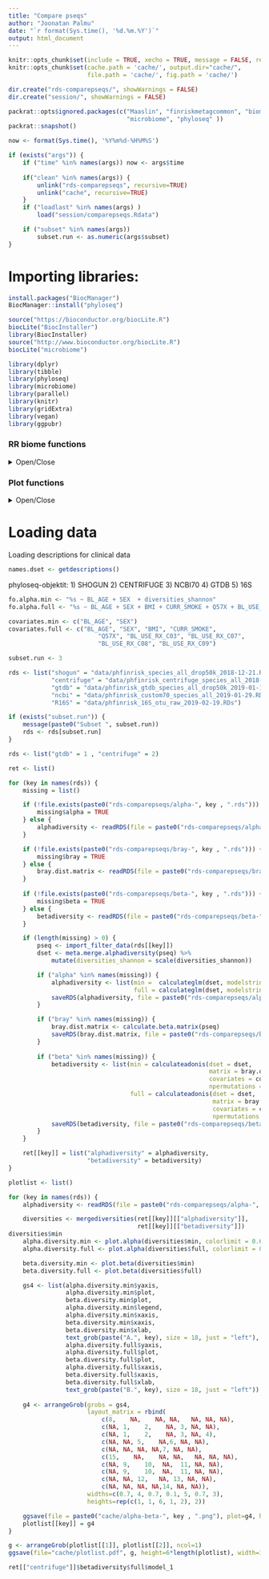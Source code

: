 ```yaml
---
title: "Compare pseqs"
author: "Joonatan Palmu"
date: "`r format(Sys.time(), '%d.%m.%Y')`"
output: html_document
---
```

	
```r
knitr::opts_chunk$set(include = TRUE, xecho = TRUE, message = FALSE, results='asis', cache=FALSE, warning=FALSE)
knitr::opts_chunk$set(cache.path = 'cache/', output.dir="cache/",
                      file.path = 'cache/', fig.path = 'cache/')

dir.create("rds-comparepseqs/", showWarnings = FALSE)
dir.create("session/", showWarnings = FALSE)
```

```r
packrat::opts$ignored.packages(c("Maaslin", "finriskmetagcommon", "biomformat",
                                 "microbiome", "phyloseq" ))
packrat::snapshot()
```

```r
now <- format(Sys.time(), '%Y%m%d-%H%M%S')

if (exists("args")) {
    if ("time" %in% names(args)) now <- args$time
    
    if("clean" %in% names(args)) {
        unlink("rds-comparepseqs", recursive=TRUE)
        unlink("cache", recursive=TRUE)
    }
    if ("loadlast" %in% names(args) )
        load("session/comparepseqs.Rdata")

    if ("subset" %in% names(args))
        subset.run <- as.numeric(args$subset)
}
```

# Importing libraries:

```r
install.packages("BiocManager")
BiocManager::install("phyloseq")

source("https://bioconductor.org/biocLite.R")
biocLite("BiocInstaller")
library(BiocInstaller)
source("http://www.bioconductor.org/biocLite.R")
biocLite("microbiome")
```

```r
library(dplyr)
library(tibble)
library(phyloseq)
library(microbiome)
library(parallel)
library(knitr)
library(gridExtra)
library(vegan)
library(ggpubr)
```

### RR biome functions

<details>
  <summary>Open/Close</summary>
  
```r
source("articletwo-rrbiome.R")
```

</details>

### Plot functions

<details>
  <summary>Open/Close</summary>

```r
source("articletwo-ggplot.R")
```

</details>

# Loading data

Loading descriptions for clinical data

```r
names.dset <- getdescriptions()
```


 phyloseq-objektit: 1) SHOGUN 2) CENTRIFUGE 3) NCBI70 4) GTDB 5) 16S

```r
fo.alpha.min <- "%s ~ BL_AGE + SEX  + diversities_shannon"
fo.alpha.full <- "%s ~ BL_AGE + SEX + BMI + CURR_SMOKE + Q57X + BL_USE_RX_C03 + BL_USE_RX_C07 + BL_USE_RX_C08 + BL_USE_RX_C09 + diversities_shannon" # MISSING DIAB

covariates.min <- c("BL_AGE", "SEX")
covariates.full <- c("BL_AGE", "SEX", "BMI", "CURR_SMOKE",
                         "Q57X", "BL_USE_RX_C03", "BL_USE_RX_C07",
                         "BL_USE_RX_C08", "BL_USE_RX_C09")
```

```r
subset.run <- 3
```

```r
rds <- list("shogun" = "data/phfinrisk_species_all_drop50k_2018-12-21.RDs",
            "centrifuge" = "data/phfinrisk_centrifuge_species_all_2018-11-30.RDs",
            "gtdb" = "data/phfinrisk_gtdb_species_all_drop50k_2019-01-14.RDs",
            "ncbi" = "data/phfinrisk_custom70_species_all_2019-01-29.RDs",
            "R16S" = "data/phfinrisk_16S_otu_raw_2019-02-19.RDs")
```

```r
if (exists("subset.run")) {
    message(paste0("Subset ", subset.run))
    rds <- rds[subset.run]
}

rds <- list("gtdb" = 1 , "centrifuge" = 2)
``` 

```r
ret <- list()

for (key in names(rds)) {
    missing = list()

    if (!file.exists(paste0("rds-comparepseqs/alpha-", key , ".rds"))) {
        missing$alpha = TRUE
    } else {
        alphadiversity <- readRDS(file = paste0("rds-comparepseqs/alpha-", key , ".rds"))
    }

    if (!file.exists(paste0("rds-comparepseqs/bray-", key , ".rds"))) {
        missing$bray = TRUE
    } else {
        bray.dist.matrix <- readRDS(file = paste0("rds-comparepseqs/bray-", key , ".rds"))
    }
    
    if (!file.exists(paste0("rds-comparepseqs/beta-", key , ".rds"))) {
        missing$beta = TRUE
    } else {
        betadiversity <- readRDS(file = paste0("rds-comparepseqs/beta-", key , ".rds"))
    }

    if (length(missing) > 0) {
        pseq <- import_filter_data(rds[[key]])
        dset <- meta.merge.alphadiversity(pseq) %>%
            mutate(diversities_shannon = scale(diversities_shannon))

        if ("alpha" %in% names(missing)) {
            alphadiversity <- list(min =  calculateglm(dset, modelstring = fo.alpha.min),
                                   full = calculateglm(dset, modelstring = fo.alpha.full))
            saveRDS(alphadiversity, file = paste0("rds-comparepseqs/alpha-", key , ".rds"))
        }

        if ("bray" %in% names(missing)) {
            bray.dist.matrix <- calculate.beta.matrix(pseq)
            saveRDS(bray.dist.matrix, file = paste0("rds-comparepseqs/bray-", key , ".rds"))
        }
    
        if ("beta" %in% names(missing)) {        
            betadiversity <- list(min = calculateadonis(dset = dset,
                                                        matrix = bray.dist.matrix,
                                                        covariates = covariates.min,
                                                        npermutations = 1000),
                                  full = calculateadonis(dset = dset,
                                                         matrix = bray.dist.matrix,
                                                         covariates = covariates.full,
                                                         npermutations = 1000))
            saveRDS(betadiversity, file = paste0("rds-comparepseqs/beta-", key , ".rds"))
        }
    }

    ret[[key]] = list("alphadiversity" = alphadiversity,
                      "betadiversity" = betadiversity)
}
```

```r
plotlist <- list()

for (key in names(rds)) {
    alphadiversity <- readRDS(file = paste0("rds-comparepseqs/alpha-", key , ".rds"))

    diversities <- mergediversities(ret[[key]][["alphadiversity"]],
                                    ret[[key]][["betadiversity"]])
diversities$min
    alpha.diversity.min <- plot.alpha(diversities$min, colorlimit = 0.6)
    alpha.diversity.full <- plot.alpha(diversities$full, colorlimit = 0.6)

    beta.diversity.min <- plot.beta(diversities$min)
    beta.diversity.full <- plot.beta(diversities$full)

    gs4 <- list(alpha.diversity.min$yaxis,
                alpha.diversity.min$plot,
                beta.diversity.min$plot,
                alpha.diversity.min$legend,
                alpha.diversity.min$xaxis,
                beta.diversity.min$xaxis,
                beta.diversity.min$xlab,
                text_grob(paste("A.", key), size = 18, just = "left"),
                alpha.diversity.full$yaxis,
                alpha.diversity.full$plot,
                beta.diversity.full$plot,  
                alpha.diversity.full$xaxis,
                beta.diversity.full$xaxis,
                beta.diversity.full$xlab,
                text_grob(paste("B.", key), size = 18, just = "left"))
    
    g4 <- arrangeGrob(grobs = gs4,
                      layout_matrix = rbind(
                          c(8,    NA,    NA, NA,   NA, NA, NA),
                          c(NA, 1,    2,    NA, 3, NA, NA),
                          c(NA, 1,    2,    NA, 3, NA, 4),
                          c(NA, NA, 5,    NA,6, NA, NA),
                          c(NA, NA, NA, NA,7, NA, NA),
                          c(15,    NA,    NA, NA,   NA, NA, NA),
                          c(NA, 9,    10,  NA,  11, NA, NA),
                          c(NA, 9,    10,  NA,  11, NA, NA),
                          c(NA, NA, 12,   NA, 13, NA, NA),
                          c(NA, NA, NA, NA,14, NA, NA)),
                      widths=c(0.7, 4, 0.7, 0.1, 5, 0.7, 3),
                      heights=rep(c(1, 1, 6, 1, 2), 2))

    ggsave(file = paste0("cache/alpha-beta-", key , ".png"), plot=g4, height=6, width=9)
    plotlist[[key]] = g4
}
```



```r
g <- arrangeGrob(plotlist[[1]], plotlist[[2]], ncol=1)
ggsave(file="cache/plotlist.pdf", g, height=6*length(plotlist), width=10)
```

```r
ret[["centrifuge"]]$betadiversity$full$model_1
```
